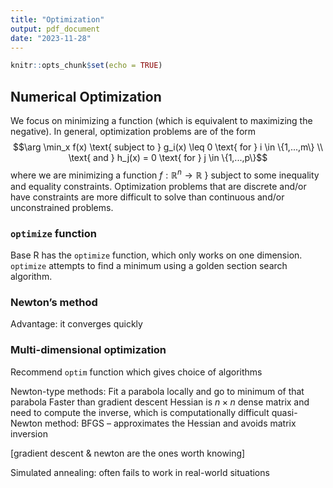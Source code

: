```yaml
---
title: "Optimization"
output: pdf_document
date: "2023-11-28"
---
```


```r
knitr::opts_chunk$set(echo = TRUE)
```

## Numerical Optimization

We focus on minimizing a function (which is equivalent to maximizing the negative). In general, optimization problems are of the form
$$\arg \min_x f(x) \text{ subject to } g_i(x) \leq 0 \text{ for } i \in \{1,...,m\} \\
\text{ and } h_j(x) = 0 \text{ for } j \in \{1,...,p\}$$
where we are minimizing a function $f: \mathbb{R}^n \rightarrow \mathbb{R}$
} subject to some inequality and equality constraints. Optimization problems that are discrete and/or have constraints are more difficult to solve than continuous and/or unconstrained problems.

### `optimize` function

Base R has the `optimize` function, which only works on one dimension. `optimize` attempts to find a minimum using a golden section search algorithm.

### Newton's method

Advantage: it converges quickly

### Multi-dimensional optimization

Recommend `optim` function which gives choice of algorithms

Newton-type methods: Fit a parabola locally and go to minimum of that parabola
Faster than gradient descent
Hessian is $n \times n$ dense matrix and need to compute the inverse, which is computationally difficult
quasi-Newton method: BFGS -- approximates the Hessian and avoids matrix inversion

[gradient descent & newton are the ones worth knowing]

Simulated annealing: often fails to work in real-world situations


